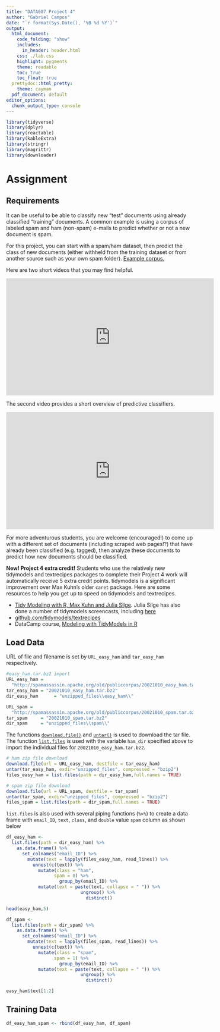 ```yaml
---
title: "DATA607 Project 4"
author: "Gabriel Campos"
date: "`r format(Sys.Date(), '%B %d %Y')`"
output:
  html_document:
    code_folding: "show"
    includes:
      in_header: header.html
    css: ./lab.css
    highlight: pygments
    theme: readable
    toc: true
    toc_float: true
  prettydoc::html_pretty:
    theme: cayman
  pdf_document: default
editor_options: 
  chunk_output_type: console
---
```



<!--match.arg(theme, themes()) : 
    'arg' should be one of "default", "cerulean", "journal","flatly",
    "darkly", "readable", "spacelab", "united", "cosmo", "lumen", "paper", 
    "sandstone", "simplex", "yeti"  -------->

```r
library(tidyverse)
library(dplyr)
library(reactable)
library(kableExtra)
library(stringr)
library(magrittr)
library(downloader)
```

<!-- (https://rdrr.io/cran/reactable/man/reactable.html) -->

# Assignment{.tabset}

## Requirements

It can be useful to be able to classify new "test" documents using already classified "training"
documents.  A common example is using a corpus of labeled spam and ham (non-spam) e-mails to 
predict whether or not a new document is spam.  

For this project, you can start with a spam/ham dataset, then predict the class of new documents
(either withheld from the training dataset or from another source such as your own spam folder).
[Example corpus.](https://spamassassin.apache.org/old/publiccorpus/)

Here are two short videos that you may find helpful.

<iframe width="560" height="315" src="https://www.youtube.com/embed/6IzhRaSePKU" title="YouTube video player" frameborder="0" allow="accelerometer; autoplay; clipboard-write; encrypted-media; gyroscope; picture-in-picture" allowfullscreen></iframe>

The second video provides a short overview of predictive classifiers.

<iframe width="560" height="315" src="https://www.youtube.com/embed/5ikDo4SrLNQ" title="YouTube video player" frameborder="0" allow="accelerometer; autoplay; clipboard-write; encrypted-media; gyroscope; picture-in-picture" allowfullscreen></iframe>

For more adventurous students, you are welcome (encouraged!) to come up with a different set of documents (including scraped web pages!?) that have already been classified (e.g. tagged), then analyze these documents to predict how new documents should be classified.

**New!  Project 4 extra credit!**  Students who use the relatively new tidymodels and textrecipes packages to complete their Project 4 work will automatically receive 5 extra credit points.  tidymodels is a significant improvement over Max Kuhn's older `caret` package.  Here are some resources to help you get up to speed on tidymodels and textrecipes.

* [Tidy Modeling with R, Max Kuhn and Julia Silge](https://www.tmwr.org/). Julia Silge has also done a number of tidymodels screencasts, including [here](https://www.youtube.com/watch?v=BgWCuyrwD1s)
* [github.com/tidymodels/textrecipes](https://github.com/tidymodels/textrecipes)
* DataCamp course, [Modeling with TidyModels in R](https://learn.datacamp.com/courses/modeling-with-tidymodels-in-r)

## Load Data

URL of file and filename is set by `URL_easy_ham` and `tar_easy_ham` respectively.

```r
#easy_ham.tar.bz2 import
URL_easy_ham = 
  "http://spamassassin.apache.org/old/publiccorpus/20021010_easy_ham.tar.bz2"
tar_easy_ham = "20021010_easy_ham.tar.bz2"
dir_easy_ham      = "unzipped_files\\easy_ham\\"

URL_spam = 
  "http://spamassassin.apache.org/old/publiccorpus/20021010_spam.tar.bz2"
tar_spam     = "20021010_spam.tar.bz2"
dir_spam     = "unzipped_files\\spam\\"
```

The functions [`download.file()`](https://www.rdocumentation.org/packages/utils/versions/3.6.2/topics/download.file) and [`untar()`](https://www.rdocumentation.org/packages/utils/versions/3.6.2/topics/untar) is used to download the tar file. The function [`list.files`](https://www.rdocumentation.org/packages/base/versions/3.6.2/topics/list.files) is used with the variable `ham_dir` specified above to import the individual files for `20021010_easy_ham.tar.bz2`.

```r
# ham zip file download
download.file(url = URL_easy_ham, destfile = tar_easy_ham)
untar(tar_easy_ham, exdir="unzipped_files", compressed = "bzip2")
files_easy_ham = list.files(path = dir_easy_ham,full.names = TRUE)

# spam zip file download
download.file(url = URL_spam, destfile = tar_spam)
untar(tar_spam, exdir="unzipped_files", compressed = "bzip2")
files_spam = list.files(path = dir_spam,full.names = TRUE)
```

`list.files` is also used with several piping functions (`%>%`) to create a data frame with `email_ID`, `text`, `class`, and `double` value `spam` column as shown below

```r
df_easy_ham <-
  list.files(path = dir_easy_ham) %>%
    as.data.frame() %>%
      set_colnames("email_ID") %>%
        mutate(text = lapply(files_easy_ham, read_lines)) %>%
          unnest(c(text)) %>%
            mutate(class = "ham",
                  spam = 0) %>%
                    group_by(email_ID) %>%
            mutate(text = paste(text, collapse = " ")) %>%
                            ungroup() %>%
                              distinct()
```

```r
head(easy_ham,5)

```

```r
df_spam <-
  list.files(path = dir_spam) %>%
    as.data.frame() %>%
      set_colnames("email_ID") %>%
        mutate(text = lapply(files_spam, read_lines)) %>%
          unnest(c(text)) %>%
            mutate(class = "spam",
                  spam = 1) %>%
                    group_by(email_ID) %>%
            mutate(text = paste(text, collapse = " ")) %>%
                            ungroup() %>%
                              distinct()
```

```r
easy_ham$text[1:2]
```


## Training Data

```r
df_easy_ham_spam <- rbind(df_easy_ham, df_spam)

```



<!------- Below is for removing excessive space in Rmarkdown | HTML formatting -------->

<div class="tocify-extend-page" data-unique="tocify-extend-page" style="height: 0;"></div>